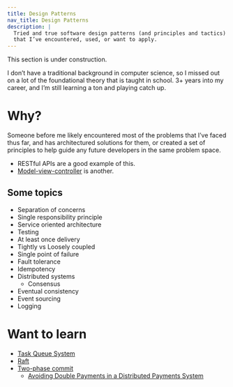 ```yaml
---
title: Design Patterns
nav_title: Design Patterns
description: |
  Tried and true software design patterns (and principles and tactics)
  that I’ve encountered, used, or want to apply.
---
```


<Note type="warning" fill>
  This section is under construction.
</Note>

I don’t have a traditional background in computer science, so I missed
out on a lot of the foundational theory that is taught in school. 3+ years
into my career, and I’m still learning a ton and playing catch up.

# Why?

Someone before me likely encountered most of the problems that
I’ve faced thus far, and has architectured solutions for them,
or created a set of principles to help guide any future
developers in the same problem space.

- RESTful APIs are a good example of this.
- [Model-view-controller](https://en.wikipedia.org/wiki/Model%E2%80%93view%E2%80%93controller) is another.

## Some topics

- Separation of concerns
- Single responsibility principle
- Service oriented architecture
- Testing
- At least once delivery
- Tightly vs Loosely coupled
- Single point of failure
- Fault tolerance
- Idempotency
- Distributed systems
  - Consensus
- Eventual consistency
- Event sourcing
- Logging

# Want to learn

- [Task Queue System][task queue system]
- [Raft](https://raft.github.io/)
- [Two-phase commit](https://martinfowler.com/articles/patterns-of-distributed-systems/two-phase-commit.html)
  - [Avoiding Double Payments in a Distributed Payments System](https://medium.com/airbnb-engineering/avoiding-double-payments-in-a-distributed-payments-system-2981f6b070bb)

[task queue system]: https://en.wikipedia.org/wiki/Scheduling_(computing)#task_queue
